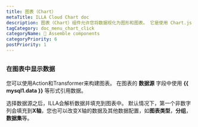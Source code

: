 ```yaml
---
title: 图表（Chart）
metaTitle: ILLA Cloud Chart doc
description: 图表（Chart）组件允许您将数据视化为图形和图表。 它是使用 Chart.js 构建的。
tagCategory: doc_menu_chart_click
categoryName: 🧬 Assemble components
categoryPriority: 6
postPriority: 1
---
```


## <Heading hidden>图表（Chart）</Heading>

### 在图表中显示数据

您可以使用Action和Transformer来构建图表。 在图表的 **数据源** 字段中使用 **{{ mysql1.data }}** 等形式引用数据。 

选择数据源之后，ILLA会解析数据并填充到图表中。 默认情况下，第一个非数字列会填充到**X轴**，您也可以改变X轴的数据及其他数据配置，如**图表类型**，**分组**，**数据集**等。

<img
  src='https://cdn.illacloud.com/official-website/img/docs/assemble/chart1.png'
  alt=""
/>

<img
  src='https://cdn.illacloud.com/official-website/img/docs/assemble/chart2.png'
  alt=""
/>
